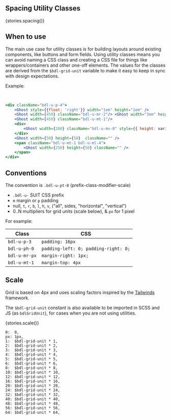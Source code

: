 
<Meta title="Utility|Spacing" component={stories.spacing} />

## Spacing Utility Classes

<Story name="Spacing">{stories.spacing()}</Story>

## When to use

The main use case for utility classes is for building layouts around existing components, like buttons and form fields.
Using utility classes means you can avoid naming a CSS class and creating a CSS file for things like wrappers/containers and other
one-off elements. The values for the classes are derived from the `$bdl-grid-unit` variable to make it easy to keep in sync with design
expectations.

Example:

<div className="bdl-u-p-4" style={{ background: variables.bdlBoxBlue20 }}>
    <Ghost style={{float: 'right'}} width="1em" height="1em" />
    <Ghost width={450} className="bdl-u-mr-2"/> <Ghost width="3em" height="1em" /><br />
    <Ghost width={450} className="bdl-u-mt-1"/>
    <div>
        <Ghost width={200} className="bdl-u-mv-8" style={{ height: variables.gridUnit }}/>
    </div>
    <Ghost width={50} height={50}  className="" />
    <span className="bdl-u-mt-1 bdl-u-ml-4">
        <Ghost width={250} height={50} className="" />
    </span>
</div>



```jsx
<div className="bdl-u-p-4">
    <Ghost style={{float: 'right'}} width="1em" height="1em" />
    <Ghost width={450} className="bdl-u-mr-2"/> <Ghost width="3em" height="1em" /><br />
    <Ghost width={450} className="bdl-u-mt-1"/>
    <div>
        <Ghost width={200} className="bdl-u-mv-8" style={{ height: variables.gridUnit }}/>
    </div>
    <Ghost width={50} height={50}  className="" />
    <span className="bdl-u-mt-1 bdl-u-ml-4">
        <Ghost width={250} height={50} className="" />
    </span>
</div>
```

## Conventions

The convention is `.bdl-u-pt-0` (prefix-class-modifier-scale)

-   `.bdl-u-` SUIT CSS prefix
-   `m` margin or `p` padding
-   null, `t`, `r`, `b`, `l`, `h`, `v`, ("all", sides, "horizontal", "vertical")
-   0..N multipliers for grid units (scale below), & `px` for 1 pixel

For example:

| Class         | CSS                                  |
| ------------- | ------------------------------------ |
| `bdl-u-p-3`   | `padding: 16px`                      |
| `bdl-u-ph-0`  | `padding-left: 0; padding-right: 0;` |
| `bdl-u-mr-px` | `margin-right: 1px;`                 |
| `bdl-u-mt-1`  | `margin-top: 4px`                    |

## Scale

Grid is based on 4px and uses scaling factors inspired by the [Tailwinds](https://tailwindcss.com/docs/customizing-spacing/) framework.

The `$bdl-grid-unit` constant is also available to be imported in SCSS and JS (as `bdlGridUnit`), for cases when you are not using utilities.

<Story name="Scale">{stories.scale()}</Story>

```ascii
0:  0,
px: 1px,
1:  $bdl-grid-unit * 1,
2:  $bdl-grid-unit * 2,
3:  $bdl-grid-unit * 3,
4:  $bdl-grid-unit * 4,
5:  $bdl-grid-unit * 5,
6:  $bdl-grid-unit * 6,
8:  $bdl-grid-unit * 8,
10: $bdl-grid-unit * 10,
12: $bdl-grid-unit * 12,
16: $bdl-grid-unit * 16,
20: $bdl-grid-unit * 20,
24: $bdl-grid-unit * 24,
32: $bdl-grid-unit * 32,
40: $bdl-grid-unit * 40,
48: $bdl-grid-unit * 48,
56: $bdl-grid-unit * 56,
64: $bdl-grid-unit * 64,
```
